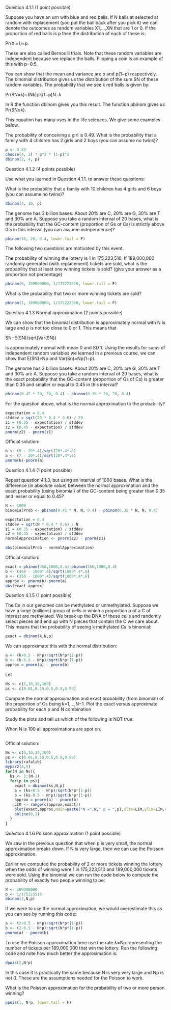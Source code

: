  Question 4.1.1 (1 point possible)

Suppose you have an urn with blue and red balls. If N balls at selected at random with replacement (you put the ball back after you pick it) we can denote the outcomes as random variables X1,…,XN that are 1 or 0. If the proportion of red balls is p then the distribution of each of these is:

Pr(Xi=1)=p.

These are also called Bernoulli trials. Note that these random variables are independent because we replace the balls. Flipping a coin is an example of this with p=0.5.

You can show that the mean and variance are p and p(1−p) respectively. The binomial distribution gives us the distribution of the sum SN of these random variables. The probability that we see k red balls is given by:

Pr(SN=k)=(Nk)pk(1−p)N−k

In R the function dbinom gives you this result. The function pbinom gives us Pr(SN≤k).

This equation has many uses in the life sciences. We give some examples below.

The probability of conceiving a girl is 0.49. What is the probability that a family with 4 children has 2 girls and 2 boys (you can assume no twins)?

```r
p <- 0.49
choose(4, 2) * p^2 * (1-p)^2
dbinom(2, 4, p)
```

 Question 4.1.2 (4 points possible)

Use what you learned in Question 4.1.1. to answer these questions:

What is the probability that a family with 10 children has 4 girls and 6 boys (you can assume no twins)?

```r
dbinom(4, 10, p)
```

The genome has 3 billion bases. About 20% are C, 20% are G, 30% are T and 30% are A. Suppose you take a random interval of 20 bases, what is the probability that the GC-content (proportion of Gs or Cs) is strictly above 0.5 in this interval (you can assume independence)?

```r
pbinom(10, 20, 0.4, lower.tail = F)
```

The following two questions are motivated by this event.

The probability of winning the lottery is 1 in 175,223,510. If 189,000,000 randomly generated (with replacement) tickets are sold, what is the probability that at least one winning tickets is sold? (give your answer as a proportion not percentage)

```r
pbinom(0, 189000000, 1/175223510, lower.tail = F)
```

What is the probability that two or more winning tickets are sold?

```r
pbinom(1, 189000000, 1/175223510, lower.tail = F)
```

 Question 4.1.3 Normal approximation (2 points possible)

We can show that the binomial distribution is approximately normal with N is large and p is not too close to 0 or 1. This means that

SN−E(SN)/sqrt(Var(SN))

is approximately normal with mean 0 and SD 1. Using the results for sums of independent random variables we learned in a previous course, we can show that E(SN)=Np and Var(Sn)=Np(1−p).

The genome has 3 billion bases. About 20% are C, 20% are G, 30% are T and 30% are A. Suppose you take a random interval of 20 bases, what is the exact probability that the GC-content (proportion of Gs of Cs) is greater than 0.35 and smaller or equal to 0.45 in this interval?

```r
pbinom(0.45 * 20, 20, 0.4) - pbinom(0.35 * 20, 20, 0.4)
```

For the question above, what is the normal approximation to the probability?

```r
expectation = 0.4
stddev = sqrt(20 * 0.4 * 0.6) / 20
z1 = (0.35 - expectation) / stddev
z2 = (0.45 - expectation) / stddev
pnorm(z2) - pnorm(z1)
```

Official solution:

```r
b <- (9 - 20*.4)/sqrt(20*.4*.6)
a <- (7 - 20*.4)/sqrt(20*.4*.6)
pnorm(b)-pnorm(a)
```

 Question 4.1.4 (1 point possible)

Repeat question 4.1.3, but using an interval of 1000 bases. What is the difference (in absolute value) between the normal approximation and the exact probability (using binomial) of the GC-content being greater than 0.35 and lesser or equal to 0.45?

```r
N <- 1000
binomialProb <- pbinom(0.45 * N, N, 0.4) - pbinom(0.35 * N, N, 0.4)

expectation = 0.4
stddev = sqrt(N * 0.4 * 0.6) / N
z1 = (0.35 - expectation) / stddev
z2 = (0.45 - expectation) / stddev
normalApproximation <- pnorm(z2) - pnorm(z1)

abs(binomialProb - normalApproximation)
```

Official solution:

```r
exact = pbinom(450,1000,0.4)-pbinom(350,1000,0.4)
b <- (450 - 1000*.4)/sqrt(1000*.4*.6)
a <- (350 - 1000*.4)/sqrt(1000*.4*.6)
approx <- pnorm(b)-pnorm(a)
abs(exact-approx)
```

 Question 4.1.5 (1 point possible)

The Cs in our genomes can be methylated or unmethylated. Suppose we have a large (millions) group of cells in which a proportion p of a C of interest are methylated. We break up the DNA of these cells and randomly select pieces and end up with N pieces that contain the C we care about. This means that the probability of seeing k methylated Cs is binomial:

```r
exact = dbinom(k,N,p)
```

We can approximate this with the normal distribution:

```r
a <- (k+0.5 - N*p)/sqrt(N*p*(1-p))
b <- (k-0.5 - N*p)/sqrt(N*p*(1-p))
approx = pnorm(a) - pnorm(b)
```

Let

```r
Ns <- c(5,10,30,100)
ps <- c(0.01,0.10,0.5,0.9,0.99)
```

Compare the normal approximation and exact probability (from binomial) of the proportion of Cs being k=1,…,N−1. Plot the exact versus approximate probability for each p and N combination

Study the plots and tell us which of the following is NOT true.

When N is 100 all approximations are spot on.

```r
```

Official solution:

```r
Ns <- c(5,10,30,100)
ps <- c(0.01,0.10,0.5,0.9,0.99)
library(rafalib)
mypar2(4,5)
for(N in Ns){
  ks <- 1:(N-1)
  for(p in ps){
    exact = dbinom(ks,N,p)
    a = (ks+0.5 - N*p)/sqrt(N*p*(1-p))
    b = (ks-0.5 - N*p)/sqrt(N*p*(1-p))
    approx = pnorm(a) - pnorm(b)
    LIM <- range(c(approx,exact))
    plot(exact,approx,main=paste("N =",N," p = ",p),xlim=LIM,ylim=LIM,col=1,pch=16)
    abline(0,1)
  }
}
```

 Question 4.1.6 Poisson approximation (1 point possible)

We saw in the previous question that when p is very small, the normal approximation breaks down. If N is very large, then we can use the Poisson approximation.

Earlier we computed the probability of 2 or more tickets winning the lottery when the odds of winning were 1 in 175,223,510 and 189,000,000 tickets were sold. Using the binomial we can run the code below to compute the probability of exactly two people winning to be:

```r
N <- 189000000
p <- 1/175223510
dbinom(2,N,p)
```

If we were to use the normal approximation, we would overestimate this as you can see by running this code:

```r
a <- (2+0.5 - N*p)/sqrt(N*p*(1-p))
b <- (2-0.5 - N*p)/sqrt(N*p*(1-p))
pnorm(a) - pnorm(b)
```

To use the Poisson approximation here use the rate λ=Np representing the number of tickets per 189,000,000 that win the lottery. Run the following code and note how much better the approximation is:

```r
dpois(2,N*p)
```

In this case it is practically the same because N is very very large and Np is not 0. These are the assumptions needed for the Poisson to work.

What is the Poisson approximation for the probability of two or more person winning?

```r
ppois(1, N*p, lower.tail = F)
```